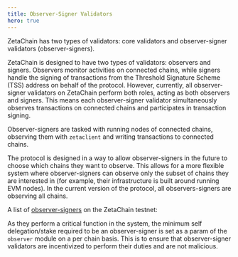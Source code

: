 ```yaml
---
title: Observer-Signer Validators
hero: true
---
```




ZetaChain has two types of validators: core validators and observer-signer
validators (observer-signers).

<Alert variant="note">
  ZetaChain is designed to have two types of validators: observers and signers. Observers monitor activities on
  connected chains, while signers handle the signing of transactions from the Threshold Signature Scheme (TSS) address
  on behalf of the protocol. However, currently, all observer-signer validators on ZetaChain perform both roles, acting
  as both observers and signers. This means each observer-signer validator simultaneously observes transactions on
  connected chains and participates in transaction signing.
</Alert>

Observer-signers are tasked with running nodes of connected chains, observing
them with `zetaclient` and writing transactions to connected chains.

The protocol is designed in a way to allow observer-signers in the future to
choose which chains they want to observe. This allows for a more flexible system
where observer-signers can observe only the subset of chains they are interested
in (for example, their infrastructure is built around running EVM nodes). In the
current version of the protocol, all observers-signers are observing all chains.

A list of [observer-signers](/architecture/modules/observer/overview) on the
ZetaChain testnet:

<ObserverList />

As they perform a critical function in the system, the minimum self
delegation/stake required to be an observer-signer is set as a param of the
`observer` module on a per chain basis. This is to ensure that observer-signer
validators are incentivized to perform their duties and are not malicious.

<ObserverParams />
